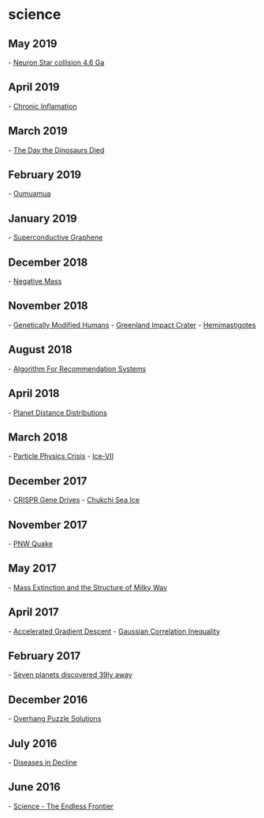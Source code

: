 
= science =

== May 2019 ==
- [[https://phys.org/news/2019-05-neutron-stars-collided-solar-billions.html|Neuron Star collision 4.6 Ga]]
== April 2019 ==
- [[https://harvardmagazine.com/2019/05/inflammation-disease-diet|Chronic Inflamation]]
== March 2019 ==
- [[https://www.newyorker.com/magazine/2019/04/08/the-day-the-dinosaurs-died|The Day the Dinosaurs Died]]
== February 2019 ==
- [[https://www.syfy.com/syfywire/no-oumuamua-is-not-an-alien-spaceship-it-might-be-even-weirder|Oumuamua]]
== January 2019 ==
- [[https://www.nature.com/articles/d41586-018-07848-2|Superconductive Graphene]]
== December 2018 ==
- [[http://theconversation.com/bizarre-dark-fluid-with-negative-mass-could-dominate-the-universe-what-my-research-suggests-107922|Negative Mass]]
== November 2018 ==
- [[http://mainichi.jp/english/articles/20181126/p2g/00m/0fe/047000c|Genetically Modified Humans]]
- [[https://www.sciencemag.org/news/2018/11/massive-crater-under-greenland-s-ice-points-climate-altering-impact-time-humans|Greenland Impact Crater]]
- [[https://www.cbc.ca/news/technology/hemimastigotes-supra-kingdom-1.4715823|Hemimastigotes]]
== August 2018 ==
- [[https://www.quantamagazine.org/teenager-finds-classical-alternative-to-quantum-recommendation-algorithm-20180731/|Algorithm For Recommendation Systems]]
== April 2018 ==
- [[https://www.johndcook.com/blog/2018/04/05/solar-system-on-log-scale/|Planet Distance Distributions]]
== March 2018 ==
- [[http://backreaction.blogspot.com/2018/03/the-multiworse-is-coming.html|Particle Physics Crisis]]
- [[http://science.sciencemag.org/content/359/6380/1136.full|Ice-VII]]
== December 2017 ==
- [[https://www.quantamagazine.org/new-model-warns-about-crispr-gene-drives-in-the-wild-20171116/|CRISPR Gene Drives]]
- [[http://nsidc.org/arcticseaicenews/2017/12/record-low-extent-in-the-chukchi-sea/|Chukchi Sea Ice]]
== November 2017 ==
- [[https://www.newyorker.com/magazine/2015/07/20/the-really-big-one|PNW Quake]]
== May 2017 ==
- [[https://arxiv.org/pdf/1309.4838.pdf|Mass Extinction and the Structure of Milky Way]]
== April 2017 ==
- [[http://distill.pub/2017/momentum/|Accelerated Gradient Descent]]
- [[https://www.quantamagazine.org/20170328-statistician-proves-gaussian-correlation-inequality/|Gaussian Correlation Inequality]]
== February 2017 ==
- [[http://www.nature.com/news/these-seven-alien-worlds-could-help-explain-how-planets-form-1.21512?WT.mc_id=TWT_NatureNews|Seven planets discovered 39ly away]]
== December 2016 ==
- [[https://www.quantamagazine.org/20161202-overhang-puzzle-solution/|Overhang Puzzle Solutions]]
== July 2016 ==
- [[https://www.nytimes.com/2016/07/10/upshot/a-medical-mystery-of-the-best-kind-major-diseases-are-in-decline.html|Diseases in Decline]]
== June 2016 ==
- [[https://www.nsf.gov/od/lpa/nsf50/vbush1945.htm|Science - The Endless Frontier]]
